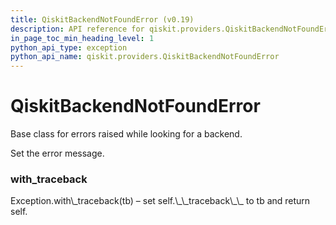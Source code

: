```yaml
---
title: QiskitBackendNotFoundError (v0.19)
description: API reference for qiskit.providers.QiskitBackendNotFoundError in qiskit v0.19
in_page_toc_min_heading_level: 1
python_api_type: exception
python_api_name: qiskit.providers.QiskitBackendNotFoundError
---
```


# QiskitBackendNotFoundError

<Class id="qiskit.providers.QiskitBackendNotFoundError" isDedicatedPage={true} github="https://github.com/qiskit/qiskit/tree/stable/0.14/qiskit/providers/exceptions.py" signature="QiskitBackendNotFoundError(*message)" modifiers="exception">
  Base class for errors raised while looking for a backend.

  Set the error message.

  ### with\_traceback

  <Function id="qiskit.providers.QiskitBackendNotFoundError.with_traceback" signature="with_traceback()">
    Exception.with\_traceback(tb) – set self.\_\_traceback\_\_ to tb and return self.
  </Function>
</Class>

